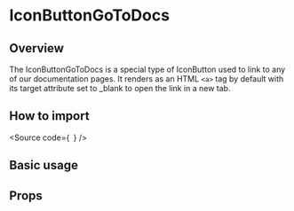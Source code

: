 

<Meta of={Stories} />

# IconButtonGoToDocs

## Overview

The IconButtonGoToDocs is a special type of IconButton used to link to any of our documentation pages.
It renders as an HTML `<a>` tag by default with its target attribute set to \_blank to open the link in a new tab.

## How to import

<Source
  code={`
`}
/>

## Basic usage

<Canvas of={Stories.Base} />

## Props

<ArgTypes of={Stories} />
